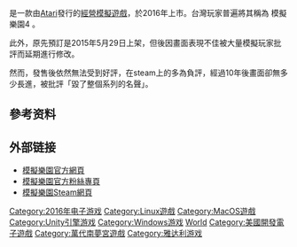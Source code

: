 {{NoteTA
| G1=Games
}}
{{Infobox VG
|title = 过山车大亨 世界
|developer = Nvizzio Creations
|publisher = [[雅达利|雅达利]]、RCTO Productions
|distributor = {{vgrelease new|PAL|[[万代南梦宫娱乐|万代南梦宫娱乐]]<ref name="Distributor">{{cite web|url=https://www.bandainamcoent.eu/news/2014/12/16/bandai-namco-games-and-atari-to-bring-rollercoaster-tycoon-world-to-stores-in-europe-and-australasia/4848|title=BANDAI NAMCO Games and ATARI® to bring ROLLERCOASTER TYCOON WORLD™ to stores in Europe and Australasia|publisher=[[Atari|Atari]]|date=2014年12月16日|accessdate=2015年11月17日|deadurl=yes|archiveurl=https://web.archive.org/web/20151118111242/https://www.bandainamcoent.eu/news/2014/12/16/bandai-namco-games-and-atari-to-bring-rollercoaster-tycoon-world-to-stores-in-europe-and-australasia/4848|archivedate=2015年11月18日|df=}}</ref>}}
|composer = 
|series = 过山车大亨系列
|engine = [[Unity_(游戏引擎)|Unity 5]]
|platforms = [[Microsoft_Windows|Microsoft Windows]]<ref name="Steam" /><br />[[OS_X|OS X]]<ref>{{Cite web |url=http://www.rollercoastertycoon.com/rctw-blog-19-release-date-announcement-and-beta-access-info/ |title=存档副本 |access-date=2015-11-17 |archive-date=2021-01-19 |archive-url=https://web.archive.org/web/20210119044522/http://www.rollercoastertycoon.com/rctw-blog-19-release-date-announcement-and-beta-access-info/ |dead-url=no }}</ref><br />[[Linux|Linux]]<ref name="Steam">{{cite web|url=http://store.steampowered.com/app/282560/|title=RollerCoaster Tycoon World™|publisher=Steam|date=2015|accessdate=11 March 2015|archive-date=2021-01-22|archive-url=https://web.archive.org/web/20210122073217/https://store.steampowered.com/app/282560|dead-url=no}}</ref><ref name="Official Page">{{cite web|url=http://www.rollercoastertycoon.com/rollercoaster-tycoon-world-2/|title=RollerCoaster Tycoon World™ in Official Page|publisher=RCTO Productions / Atari|date=2015}}{{dead link|date=2018年3月 |bot=InternetArchiveBot |fix-attempted=yes }}</ref><br />[[SteamOS|SteamOS]]<ref name="Steam" />
|released = 2016年3月30日<small>（测试版）</small><ref name="Steam" /><ref name="pcgamerdelayed">{{cite web|url=http://www.pcgamer.com/rollercoaster-tycoon-world-delayed-until-2016/|title=RollerCoaster Tycoon World delayed until 2016|date=November 12, 2015|accessdate=November 12, 2015|archive-date=2020-12-24|archive-url=https://web.archive.org/web/20201224065842/https://www.pcgamer.com/rollercoaster-tycoon-world-delayed-until-2016/|dead-url=no}}</ref>
|genre = [[建造与经营模拟游戏|建造与经营模拟]]
|modes = [[单人电子游戏|单人]]
}}

{{vgname|模擬樂園 世界|en=RollerCoaster Tycoon World|cn=过山车大亨 世界|tw=模擬樂園 世界}}是一款由[[Atari|Atari]]發行的[[經營模擬遊戲|經營模擬遊戲]]，於2016年上市。台灣玩家普遍將其稱為 模擬樂園4 。

此外，原先預訂是2015年5月29日上架，但後因畫面表現不佳被大量模擬玩家批評而延期進行修改。

然而，發售後依然無法受到好評，在steam上的多為負評，經過10年後畫面卻無多少長進，被批評「毀了整個系列的名聲」。

== 參考资料 ==
{{reflist}}

== 外部链接 ==
* [http://www.rollercoastertycoon.com/ 模擬樂園官方網頁] {{Wayback|url=http://www.rollercoastertycoon.com/ |date=20210325024759 }}
* [https://www.facebook.com/rollercoastertycoon/ 模擬樂園官方粉絲專頁] {{Wayback|url=https://www.facebook.com/rollercoastertycoon/ |date=20210305163732 }}
* [http://store.steampowered.com/app/282560/ 模擬樂園Steam網頁] {{Wayback|url=http://store.steampowered.com/app/282560/ |date=20210122073217 }}

{{过山车大亨系列}}

{{DEFAULTSORT:RollerCoaster Tycoon World}}
[[Category:2016年电子游戏|Category:2016年电子游戏]]
[[Category:Linux遊戲|Category:Linux遊戲]]
[[Category:MacOS遊戲|Category:MacOS遊戲]]
[[Category:Unity引擎游戏|Category:Unity引擎游戏]]
[[Category:Windows游戏|Category:Windows游戏]]
[[Category:过山车大亨系列|World]]
[[Category:美國開發電子遊戲|Category:美國開發電子遊戲]]
[[Category:萬代南夢宮遊戲|Category:萬代南夢宮遊戲]]
[[Category:雅达利游戏|Category:雅达利游戏]]